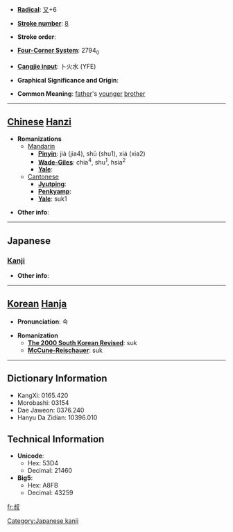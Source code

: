 * '''[[Wiktionary:Chinese radical index| Radical]]''': [[Wiktionary:Chinese radical index 又|又]]+6

* '''[[Wiktionary:Chinese total strokes index|Stroke number]]''': [[Wiktionary:Chinese total strokes index 8|8]]

* '''Stroke order''': 

* '''[[Wiktionary:Chinese four corner index|Four-Corner System]]''': 2794<sub>0</sub>

* '''[[Wiktionary:Chinese Cangjie index|Cangjie input]]''': 卜火水 (YFE)

* '''Graphical Significance and Origin''': 

* '''Common Meaning''': [[father]]'s [[younger]] [[brother]]

----

== [[Chinese]] [[Hanzi]] ==

* '''Romanizations'''
** [[Mandarin]]
*** '''[[Pinyin]]''': jià (jia4), shū (shu1), xiá (xia2)
*** '''[[Wade-Giles]]''': chia<sup>4</sup>, shu<sup>1</sup>, hsia<sup>2</sup>
*** '''[[Yale]]''': 
**[[Cantonese]]
***'''[[Jyutping]]''':
***'''[[Penkyamp]]''': 
***'''[[Yale]]''': suk1

* '''Other info''': 

----

==Japanese==
===[[Kanji]]===
{{kanji|on readings=[[しゅく]] (shuku)|kun readings=[[おじ]] (oji)}}

* '''Other info''':  

----

== [[Korean]] [[Hanja]] ==

* '''Pronunciation''': 숙

* '''Romanization'''
** '''[[The 2000 South Korean Revised Romanization|The 2000 South Korean Revised]]''': suk
** '''[[McCune-Reischauer]]''': suk

----

== Dictionary Information ==

* KangXi: 0165.420
* Morobashi: 03154
* Dae Jaweon: 0376.240
* Hanyu Da Zidian: 10396.010

== Technical Information ==

* '''Unicode''':
** Hex: 53D4
** Decimal: 21460
* '''Big5''':
** Hex: A8FB
** Decimal: 43259

[[Category:Japanese kanji]]

[[fr:叔]]